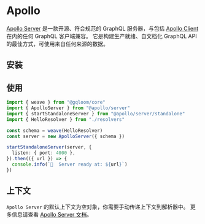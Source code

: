 
# Apollo

[Apollo Server](https://www.apollographql.com/docs/apollo-server/) 是一款开源、符合规范的 GraphQL 服务器，与包括 [Apollo Client](https://www.apollographql.com/docs/react) 在内的任何 GraphQL 客户端兼容。
它是构建生产就绪、自文档化 GraphQL API 的最佳方式，可使用来自任何来源的数据。

## 安装

<PackageManagerTabs command="install graphql @apollo/server @gqloom/core" />

## 使用
```ts
import { weave } from "@gqloom/core"
import { ApolloServer } from "@apollo/server"
import { startStandaloneServer } from "@apollo/server/standalone"
import { HelloResolver } from "./resolvers"

const schema = weave(HelloResolver)
const server = new ApolloServer({ schema })

startStandaloneServer(server, {
  listen: { port: 4000 },
}).then(({ url }) => {
  console.info(`🚀  Server ready at: ${url}`)
})
```

## 上下文

`Apollo Server` 的默认上下文为空对象，你需要手动传递上下文到解析器中。
更多信息请查看 [Apollo Server 文档](https://www.apollographql.com/docs/apollo-server/data/context)。